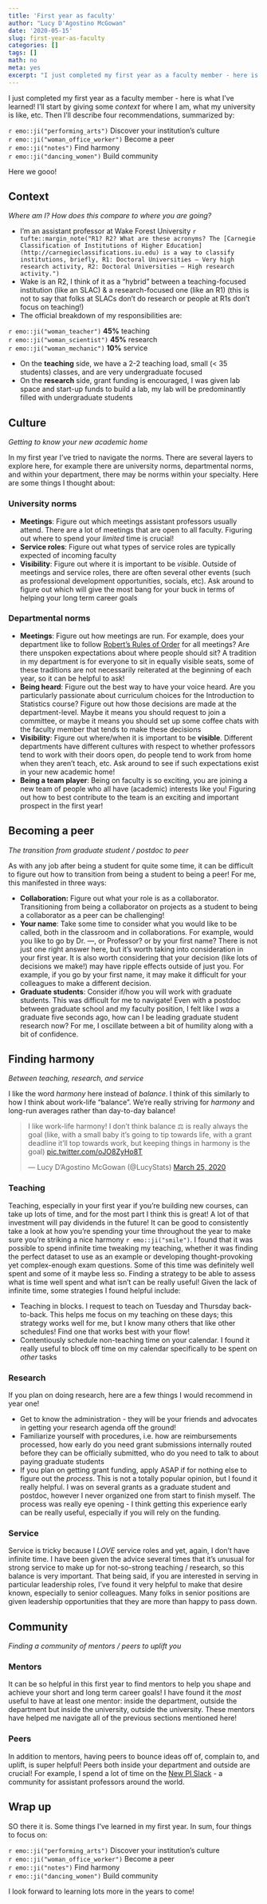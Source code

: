 ```yaml
---
title: 'First year as faculty'
author: "Lucy D'Agostino McGowan"
date: '2020-05-15'
slug: first-year-as-faculty
categories: []
tags: []
math: no
meta: yes
excerpt: "I just completed my first year as a faculty member - here is what I've learned! I'll start by giving some context for where I am, what my university is like, etc. Then I'll describe four recommendations, summarized by: discover your institution's culture, become a peer, find harmony, and build community!"
---
```


I just completed my first year as a faculty member - here is what I've learned! I'll start by giving some _context_ for where I am, what my university is like, etc. Then I'll describe four recommendations, summarized by:

`r emo::ji("performing_arts")` Discover your institution's culture      
`r emo::ji("woman_office_worker")` Become a peer   
`r emo::ji("notes")` Find harmony   
`r emo::ji("dancing_women")` Build community 

Here we gooo!

## Context

_Where am I? How does this compare to where you are going?_

* I'm an assistant professor at Wake Forest University  `r tufte::margin_note("R1? R2? What are these acronyms? The [Carnegie Classification of Institutions of Higher Education](http://carnegieclassifications.iu.edu) is a way to classify institutions, briefly, R1: Doctoral Universities – Very high research activity, R2: Doctoral Universities – High research activity.")`
* Wake is an R2, I think of it as a "hybrid" between a teaching-focused institution (like an SLAC) & a research-focused one (like an R1) (this is not to say that folks at SLACs don't do research or people at R1s don't focus on teaching!)    
* The official breakdown of my responsibilities are: 

`r emo::ji("woman_teacher")` **45%** teaching  
`r emo::ji("woman_scientist")` **45%** research  
`r emo::ji("woman_mechanic")`  **10%** service

* On the **teaching** side, we have a 2-2 teaching load, small (< 35 students) classes, and are very undergraduate focused  
* On the **research** side, grant funding is encouraged, I was given lab space and start-up funds to build a lab, my lab will be predominantly filled with undergraduate students

## Culture

_Getting to know your new academic home_

In my first year I've tried to navigate the norms. There are several layers to explore here, for example there are university norms, departmental norms, and within your department, there may be norms within your specialty. Here are some things I thought about:

### University norms

* **Meetings**: Figure out which meetings assistant professors usually attend. There are a lot of meetings that are open to all faculty. Figuring out where to spend your _limited_ time is crucial!  
* **Service roles**: Figure out what types of service roles are typically expected of incoming faculty  
* **Visibility**: Figure out where it is important to be _visible_. Outside of meetings and service roles, there are often several other events (such as professional development opportunities, socials, etc). Ask around to figure out which will give the most bang for your buck in terms of helping your long term career goals

### Departmental norms

* **Meetings**: Figure out how meetings are run. For example, does your department like to follow [Robert's Rules of Order](https://en.wikipedia.org/wiki/Robert's_Rules_of_Order) for all meetings? Are there unspoken expectations about where people should sit? A tradition in my department is for everyone to sit in equally visible seats, some of these traditions are not necessarily reiterated at the beginning of each year, so it can be helpful to ask!
* **Being heard**: Figure out the best way to have your voice heard. Are you particularly passionate about curriculum choices for the Introduction to Statistics course? Figure out how those decisions are made at the department-level. Maybe it means you should request to join a committee, or maybe it means you should set up some coffee chats with the faculty member that tends to make these decisions   
* **Visibility**: Figure out where/when it is important to be **visible**. Different departments have different cultures with respect to whether professors tend to work with their doors open, do people tend to work from home when they aren't teach, etc. Ask around to see if such expectations exist in your new academic home!  
* **Being a team player**: Being on faculty is so exciting, you are joining a new team of people who all have (academic) interests like you! Figuring out how to best contribute to the team is an exciting and important prospect in the first year!  

## Becoming a peer

_The transition from graduate student / postdoc to peer_

As with any job after being a student for quite some time, it can be difficult to figure out how to transition from being a student to being a peer! For me, this manifested in three ways:

* **Collaboration:** Figure out what your role is as a collaborator. Transitioning from being a collaborator on projects as a student to being a collaborator as a peer can be challenging!  
* **Your name**: Take some time to consider what you would like to be called, both in the classroom and in collaborations. For example, would you like to go by Dr. ---, or Professor? or by your first name? There is not just one right answer here, but it's worth taking into consideration in your first year. It is also worth considering that your decision (like lots of decisions we make!) may have ripple effects outside of just you. For example, if you go by your first name, it may make it difficult for your colleagues to make a different decision.   
* **Graduate students**: Consider if/how you will work with graduate students. This was difficult for me to navigate! Even with a postdoc between graduate school and my faculty position, I felt like I _was_ a graduate five seconds ago, how can I be leading graduate student research now? For me, I oscillate between a bit of humility along with a bit of confidence.   

## Finding harmony

_Between teaching, research, and service_

I like the word _harmony_ here instead of _balance_. I think of this similarly to how I think about work-life "balance". We're really striving for _harmony_ and long-run averages rather than day-to-day balance!

<blockquote class="twitter-tweet" data-conversation="none"><p lang="en" dir="ltr">I like work-life harmony! I don’t think balance ⚖️ is really always the goal (like, with a small baby it’s going to tip towards life, with a grant deadline it’ll top towards work, but keeping things in harmony is the goal) <a href="https://t.co/oJO8ZyHo8T">pic.twitter.com/oJO8ZyHo8T</a></p>&mdash; Lucy D’Agostino McGowan (@LucyStats) <a href="https://twitter.com/LucyStats/status/1242803985242882049?ref_src=twsrc%5Etfw">March 25, 2020</a></blockquote> <script async src="https://platform.twitter.com/widgets.js" charset="utf-8"></script>

### Teaching

Teaching, especially in your first year if you're building new courses, can take up lots of time, and for the most part I think this is great! A lot of that investment will pay dividends in the future! It can be good to consistently take a look at how you're spending your time throughout the year to make sure you're striking a nice harmony `r emo::ji("smile")`. I found that it was possible to spend infinite time tweaking my teaching, whether it was finding the perfect dataset to use as an example or developing thought-provoking yet complex-enough exam questions. Some of this time was definitely well spent and some of it maybe less so. Finding a strategy to be able to assess what is time well spent and what isn't can be really useful! Given the lack of infinite time, some strategies I found helpful include:

* Teaching in blocks. I request to teach on Tuesday and Thursday back-to-back. This helps me focus on my teaching on these days; this strategy works well for me, but I know many others that like other schedules! Find one that works best with your flow!   
* Contentiously schedule non-teaching time on your calendar. I found it really useful to block off time on my calendar specifically to be spent on _other_ tasks  

### Research

If you plan on doing research, here are a few things I would recommend in year one!

* Get to know the administration - they will be your friends and advocates in getting your research agenda off the ground!  
* Familiarize yourself with procedures, i.e. how are reimbursements processed, how early do you need grant submissions internally routed before they can be officially submitted, who do you need to talk to about paying graduate students  
* If you plan on getting grant funding, apply ASAP if for nothing else to figure out the _process_. This is not a totally popular opinion, but I found it really helpful. I was on several grants as a graduate student and postdoc, however I never organized one from start to finish myself. The process was really eye opening - I think getting this experience early can be really useful, especially if you will rely on the funding.

### Service

Service is tricky because I _LOVE_ service roles and yet, again, I don't have infinite time. I have been given the advice several times that it’s unusual for strong service to make up for not-so-strong teaching / research, so this balance is very important. That being said, if you are interested in serving in particular leadership roles, I've found it very helpful to make that desire known, especially to senior colleagues. Many folks in senior positions are given leadership opportunities that they are more than happy to pass down.

## Community

_Finding a community of mentors / peers to uplift you_

### Mentors

It can be so helpful in this first year to find mentors to help you shape and achieve your short and long term career goals! I have found it the _most_ useful to have at least one mentor: inside the department, outside the department but inside the university, outside the university. These mentors have helped me navigate all of the previous sections mentioned here!

### Peers

In addition to mentors, having peers to bounce ideas off of, complain to, and uplift, is super helpful! Peers both inside your department and outside are crucial! For example, I spend a lot of time on the [New PI Slack](https://newpislack.wordpress.com) - a community for assistant professors around the world.

## Wrap up

SO there it is. Some things I've learned in my first year. In sum, four things to focus on:

`r emo::ji("performing_arts")` Discover your institution's culture      
`r emo::ji("woman_office_worker")` Become a peer   
`r emo::ji("notes")` Find harmony   
`r emo::ji("dancing_women")` Build community 

I look forward to learning lots more in the years to come!

